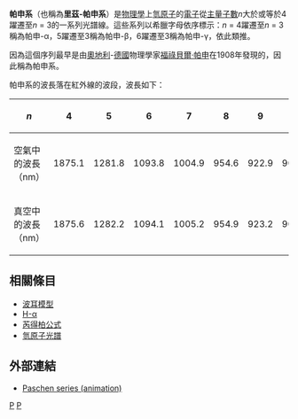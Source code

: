 {{NoteTA|G1=物理學}}
'''帕申系'''（也稱為'''里茲-帕申系'''）是[[物理學|物理學]]上[[氫原子|氫原子]]的[[電子|電子]]從[[主量子數|主量子數]]''n''大於或等於4躍遷至''n'' = 3的一系列光譜線。這些系列以希臘字母依序標示：''n'' = 4躍遷至''n'' = 3稱為帕申-α，5躍遷至3稱為帕申-β，6躍遷至3稱為帕申-γ，依此類推。

因為這個序列最早是由[[奧地利|奧地利]]-[[德國|德國]]物理學家[[弗里德里希·帕邢|福祿貝爾·帕申]]在1908年發現的，因此稱為帕申系。

帕申系的波長落在紅外線的波段，波長如下：
{| class="wikitable"
! <math>n</math>
|align="center"|4
|align="center"|5
|align="center"|6
|align="center"|7
|align="center"|8
|align="center"|9
|align="center"|10
|align="center"|11
|align="center"|12
|align="center"|13
|align="center"|<math>\infty</math>
|-
! 空氣中的波長（nm）
|1875.1
|1281.8
|1093.8
|1004.9
|954.6
|922.9
|901.5
|886.3
|875.0
|866.5
|820.4
|-
! 真空中的波長（nm）
|1875.6
|1282.2
|1094.1
|1005.2
|954.9
|923.2
|901.7
|886.5
|875.3
|866.7
|820.6
|}

== 相關條目 ==
* [[波耳模型|波耳模型]]
* [[H-α|H-α]]
* [[芮得柏公式|芮得柏公式]]
* [[氫原子光譜|氫原子光譜]]

== 外部連結 ==
*[http://www.bigs.de/en/shop/htm/termsch01.html Paschen series (animation)] {{Wayback|url=http://www.bigs.de/en/shop/htm/termsch01.html |date=20080923075201 }}

[[Category:發射光譜|P]]
[[Category:氫原子物理|P]]

{{Hydrogen spectral series-footer}}